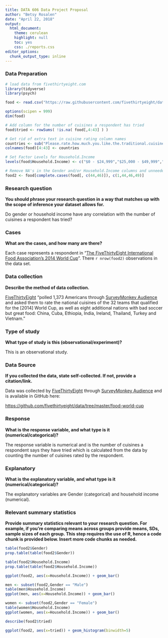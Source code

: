 ```yaml
---
title: DATA 606 Data Project Proposal
author: "Betsy Rosalen"
date: "April 22, 2018"
output:
  html_document:
    theme: cerulean
    highlight: null
    toc: yes
    css: ./reports.css
editor_options: 
  chunk_output_type: inline
---
```


### Data Preparation

```r

# load data from fivethirtyeight.com
library(tidyverse)
library(psych)

food <- read.csv("https://raw.githubusercontent.com/fivethirtyeight/data/master/food-world-cup/food-world-cup-data.csv", encoding = "latin1", na = c("", "N/A"))

options(scipen = 999)
dim(food)
```

```r
# Add column for the number of cuisines a respondent has tried
food$tried <- rowSums( !is.na( food[,4:43] ) )

# Get rid of extra text in cuisine rating column names
countries <- sub("Please.rate.how.much.you.like.the.traditional.cuisine.of.", "", colnames(food[,4:43]))
colnames(food)[4:43] <- countries

# Set Factor Levels for Household.Income
levels(food$Household.Income) <- c("$0 - $24,999","$25,000 - $49,999","$50,000 - $99,999","$100,000 - $149,999","$150,000+")

# Remove NA's in the Gender and/or Household.Income columns and unneeded columns
food2 <- food[complete.cases(food[, c(44,46)]), c(1,44,46,49)]
```

### Research question 

**You should phrase your research question in a way that matches up with the scope of inference your dataset allows for.**

Do gender or household income have any correlation with the number of cuisines a respondent has tried?

### Cases 

**What are the cases, and how many are there?**

Each case represents a respondent in "[The FiveThirtyEight International Food Association’s 2014 World Cup](https://fivethirtyeight.com/features/the-fivethirtyeight-international-food-associations-2014-world-cup/)". There `r nrow(food2)` observations in the data set.

### Data collection 

**Describe the method of data collection.**

[FiveThirtyEight](http://fivethirtyeight.com/) "polled 1,373 Americans through [SurveyMonkey Audience](https://www.surveymonkey.com/mp/audience/) and asked them to rate the national cuisines of the 32 teams that qualified for the [2014] World Cup, as well as eight additional nations with bad soccer but great food: China, Cuba, Ethiopia, India, Ireland, Thailand, Turkey and Vietnam."

### Type of study 

**What type of study is this (observational/experiment)?**

This is an observational study.

### Data Source 

**If you collected the data, state self-collected. If not, provide a citation/link.**

Data was collected by [FiveThirtyEight](http://fivethirtyeight.com/) through [SurveyMonkey Audience](https://www.surveymonkey.com/mp/audience/) and is available in GitHub here:

<https://github.com/fivethirtyeight/data/tree/master/food-world-cup>

### Response 

**What is the response variable, and what type is it (numerical/categorical)?**

The response variable is numerical and is the number of cuisines a respondent says they have tried which is calculated from the data by counting the number of cuisines rated by the respondent.

### Explanatory 

**What is the explanatory variable, and what type is it (numerical/categorical)?**

The explanatory variables are Gender (categorical) and household income (numerical).

### Relevant summary statistics 

**Provide summary statistics relevant to your research question. For example, if you’re comparing means across groups provide means, SDs, sample sizes of each group. This step requires the use of R, hence a code chunk is provided below. Insert more code chunks as needed.**

```r
table(food2$Gender)
prop.table(table(food2$Gender))
```
```r
table(food2$Household.Income)
prop.table(table(food2$Household.Income))
```

```r
ggplot(food2, aes(x=Household.Income)) + geom_bar()
```

```r
men <- subset(food2,Gender == "Male")
table(men$Household.Income)
ggplot(men, aes(x=Household.Income)) + geom_bar()
```

```r
women <- subset(food2,Gender == "Female")
table(women$Household.Income)
ggplot(women, aes(x=Household.Income)) + geom_bar()
```

```r
describe(food2$tried)
```

```r
ggplot(food2, aes(x=tried)) + geom_histogram(binwidth=5)
```

